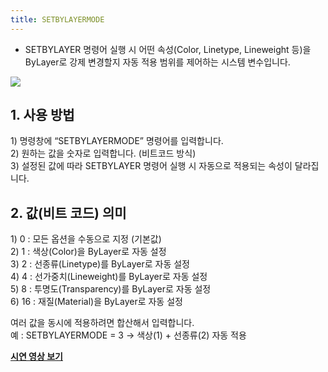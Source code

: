 ```yaml
---
title: SETBYLAYERMODE
---
```



[image1]: ../../../../../assets/images/commands/setbylayermode/image1.png

* SETBYLAYER 명령어 실행 시 어떤 속성(Color, Linetype, Lineweight 등)을 ByLayer로 강제 변경할지 자동 적용 범위를 제어하는 시스템 변수입니다.

![][image1]

## **1\. 사용 방법**

1\) 명령창에 “SETBYLAYERMODE” 명령어를 입력합니다.  
2\) 원하는 값을 숫자로 입력합니다. (비트코드 방식)  
3\) 설정된 값에 따라 SETBYLAYER 명령어 실행 시 자동으로 적용되는 속성이 달라집니다.

## **2\. 값(비트 코드) 의미**

1\) 0 : 모든 옵션을 수동으로 지정 (기본값)  
2\) 1 : 색상(Color)을 ByLayer로 자동 설정  
3\) 2 : 선종류(Linetype)를 ByLayer로 자동 설정  
4\) 4 : 선가중치(Lineweight)를 ByLayer로 자동 설정  
5\) 8 : 투명도(Transparency)를 ByLayer로 자동 설정  
6\) 16 : 재질(Material)을 ByLayer로 자동 설정

여러 값을 동시에 적용하려면 합산해서 입력합니다.  
 예 : SETBYLAYERMODE \= 3 → 색상(1) \+ 선종류(2) 자동 적용

[**<Icon name="youtube" class="emoji"/> 시연 영상 보기**]()
